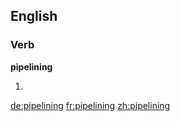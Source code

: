 ==English==

===Verb===
'''pipelining'''

# {{present participle of|pipeline}}

[[de:pipelining]]
[[fr:pipelining]]
[[zh:pipelining]]
